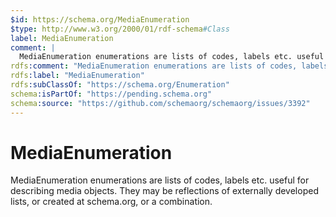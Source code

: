 ```yaml
---
$id: https://schema.org/MediaEnumeration
$type: http://www.w3.org/2000/01/rdf-schema#Class
label: MediaEnumeration
comment: |
  MediaEnumeration enumerations are lists of codes, labels etc. useful for describing media objects. They may be reflections of externally developed lists, or created at schema.org, or a combination.
rdfs:comment: "MediaEnumeration enumerations are lists of codes, labels etc. useful for describing media objects. They may be reflections of externally developed lists, or created at schema.org, or a combination."
rdfs:label: "MediaEnumeration"
rdfs:subClassOf: "https://schema.org/Enumeration"
schema:isPartOf: "https://pending.schema.org"
schema:source: "https://github.com/schemaorg/schemaorg/issues/3392"
---
```


# MediaEnumeration

MediaEnumeration enumerations are lists of codes, labels etc. useful for describing media objects. They may be reflections of externally developed lists, or created at schema.org, or a combination.

